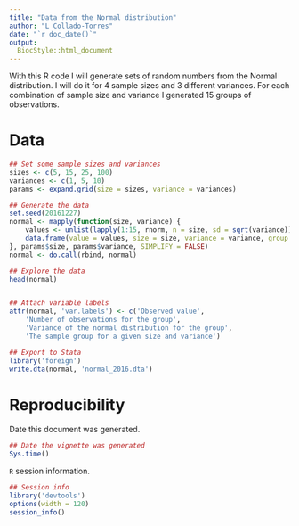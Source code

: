 ```yaml
---
title: "Data from the Normal distribution"
author: "L Collado-Torres"
date: "`r doc_date()`"
output: 
  BiocStyle::html_document
---
```



With this R code I will generate sets of random numbers from the Normal distribution. I will do it for 4 sample sizes and 3 different variances. For each combination of sample size and variance I generated 15 groups of observations.

# Data


```r
## Set some sample sizes and variances
sizes <- c(5, 15, 25, 100)
variances <- c(1, 5, 10)
params <- expand.grid(size = sizes, variance = variances)

## Generate the data
set.seed(20161227)
normal <- mapply(function(size, variance) {
    values <- unlist(lapply(1:15, rnorm, n = size, sd = sqrt(variance)))
    data.frame(value = values, size = size, variance = variance, group = rep(1:15, each = size))
}, params$size, params$variance, SIMPLIFY = FALSE)
normal <- do.call(rbind, normal)

## Explore the data
head(normal)


## Attach variable labels
attr(normal, 'var.labels') <- c('Observed value',
    'Number of observations for the group',
    'Variance of the normal distribution for the group',
    'The sample group for a given size and variance')

## Export to Stata
library('foreign')
write.dta(normal, 'normal_2016.dta')
```

# Reproducibility


Date this document was generated.

```r
## Date the vignette was generated
Sys.time()
```

`R` session information.

```r
## Session info
library('devtools')
options(width = 120)
session_info()
```
